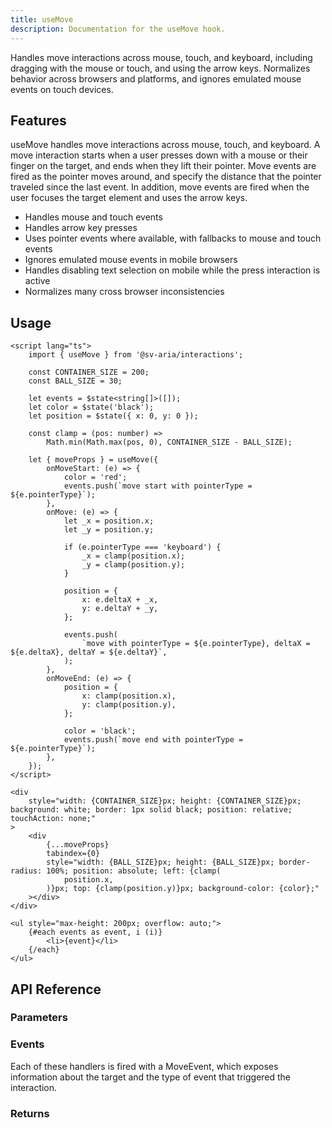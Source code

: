 ```yaml
---
title: useMove
description: Documentation for the useMove hook.
---
```



Handles move interactions across mouse, touch, and keyboard, including dragging with the mouse or touch, and using the arrow keys. Normalizes behavior across browsers and platforms, and ignores emulated mouse events on touch devices.

## Features

useMove handles move interactions across mouse, touch, and keyboard. A move interaction starts when a user presses down with a mouse or their finger on the target, and ends when they lift their pointer. Move events are fired as the pointer moves around, and specify the distance that the pointer traveled since the last event. In addition, move events are fired when the user focuses the target element and uses the arrow keys.

-   Handles mouse and touch events
-   Handles arrow key presses
-   Uses pointer events where available, with fallbacks to mouse and touch events
-   Ignores emulated mouse events in mobile browsers
-   Handles disabling text selection on mobile while the press interaction is active
-   Normalizes many cross browser inconsistencies

## Usage

```svelte live props={{ "client:visible": true }}
<script lang="ts">
	import { useMove } from '@sv-aria/interactions';

	const CONTAINER_SIZE = 200;
	const BALL_SIZE = 30;

	let events = $state<string[]>([]);
	let color = $state('black');
	let position = $state({ x: 0, y: 0 });

	const clamp = (pos: number) =>
		Math.min(Math.max(pos, 0), CONTAINER_SIZE - BALL_SIZE);

	let { moveProps } = useMove({
		onMoveStart: (e) => {
			color = 'red';
			events.push(`move start with pointerType = ${e.pointerType}`);
		},
		onMove: (e) => {
			let _x = position.x;
			let _y = position.y;

			if (e.pointerType === 'keyboard') {
				_x = clamp(position.x);
				_y = clamp(position.y);
			}

			position = {
				x: e.deltaX + _x,
				y: e.deltaY + _y,
			};

			events.push(
				`move with pointerType = ${e.pointerType}, deltaX = ${e.deltaX}, deltaY = ${e.deltaY}`,
			);
		},
		onMoveEnd: (e) => {
			position = {
				x: clamp(position.x),
				y: clamp(position.y),
			};

			color = 'black';
			events.push(`move end with pointerType = ${e.pointerType}`);
		},
	});
</script>

<div
	style="width: {CONTAINER_SIZE}px; height: {CONTAINER_SIZE}px; background: white; border: 1px solid black; position: relative; touchAction: none;"
>
	<div
		{...moveProps}
		tabindex={0}
		style="width: {BALL_SIZE}px; height: {BALL_SIZE}px; border-radius: 100%; position: absolute; left: {clamp(
			position.x,
		)}px; top: {clamp(position.y)}px; background-color: {color};"
	></div>
</div>

<ul style="max-height: 200px; overflow: auto;">
	{#each events as event, i (i)}
		<li>{event}</li>
	{/each}
</ul>
```

## API Reference

### Parameters

<Parameters props={MoveDocs.props} />

### Events

<Events props={MoveDocs.events} />

Each of these handlers is fired with a MoveEvent, which exposes information about the target and the type of event that triggered the interaction.

<Other props={MoveDocs.other.MoveEvent} />

### Returns

<Returns props={MoveDocs.returns} />
